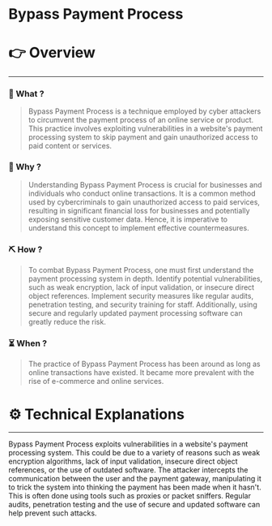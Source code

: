 # Bypass Payment Process


# 👉 Overview

---

### 👀 What ?

> Bypass Payment Process is a technique employed by cyber attackers to circumvent the payment process of an online service or product. This practice involves exploiting vulnerabilities in a website's payment processing system to skip payment and gain unauthorized access to paid content or services.
> 

### 🧐 Why ?

> Understanding Bypass Payment Process is crucial for businesses and individuals who conduct online transactions. It is a common method used by cybercriminals to gain unauthorized access to paid services, resulting in significant financial loss for businesses and potentially exposing sensitive customer data. Hence, it is imperative to understand this concept to implement effective countermeasures.
> 

### ⛏️ How ?

> To combat Bypass Payment Process, one must first understand the payment processing system in depth. Identify potential vulnerabilities, such as weak encryption, lack of input validation, or insecure direct object references. Implement security measures like regular audits, penetration testing, and security training for staff. Additionally, using secure and regularly updated payment processing software can greatly reduce the risk.
> 

### ⏳ When ?

> The practice of Bypass Payment Process has been around as long as online transactions have existed. It became more prevalent with the rise of e-commerce and online services.
> 

# ⚙️ Technical Explanations

---

Bypass Payment Process exploits vulnerabilities in a website's payment processing system. This could be due to a variety of reasons such as weak encryption algorithms, lack of input validation, insecure direct object references, or the use of outdated software. The attacker intercepts the communication between the user and the payment gateway, manipulating it to trick the system into thinking the payment has been made when it hasn't. This is often done using tools such as proxies or packet sniffers. Regular audits, penetration testing and the use of secure and updated software can help prevent such attacks.
